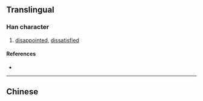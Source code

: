 {{also|悵}}
{{character info/new}}
==Translingual==

===Han character===
{{Han char|rn=61|rad=心|as=04|sn=7|four=|canj=PPO|ids=⿰忄长}}

# [[disappointed]], [[dissatisfied]]

====References====
* {{Han ref|kx=0379.071|hdz=42277.040|uh=6005|ud=24581}}

----

==Chinese==
{{zh-see|悵}}